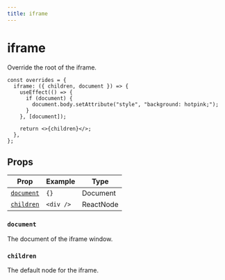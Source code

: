 ```yaml
---
title: iframe
---
```


# iframe

Override the root of the iframe.

```tsx copy
const overrides = {
  iframe: ({ children, document }) => {
    useEffect(() => {
      if (document) {
        document.body.setAttribute("style", "background: hotpink;");
      }
    }, [document]);

    return <>{children}</>;
  },
};
```

## Props

| Prop                    | Example   | Type      |
| ----------------------- | --------- | --------- |
| [`document`](#document) | `{}`      | Document  |
| [`children`](#children) | `<div />` | ReactNode |

### `document`

The document of the iframe window.

### `children`

The default node for the iframe.
